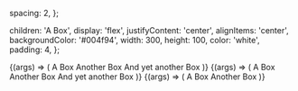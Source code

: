 
<Meta title="Primitives/Inline" component={Inline} />

  spacing: 2,
};

  children: 'A Box',
  display: 'flex',
  justifyContent: 'center',
  alignItems: 'center',
  backgroundColor: '#004f94',
  width: 300,
  height: 100,
  color: 'white',
  padding: 4,
};

<Canvas>
  <Story name="Default" args={commonArgs}>
    {(args) => (
      <Inline {...args}>
        <Box {...boxProps}>A Box</Box>
        <Box {...boxProps}>Another Box</Box>
        <Box {...boxProps}>And yet another Box</Box>
      </Inline>
    )}
  </Story>
</Canvas>

<ArgsTable story="Default" />

<Canvas>
  <Story name="Nested" args={commonArgs}>
    {(args) => (
      <Inline {...args}>
        <Box {...boxProps}>A Box</Box>
        <Inline spacing={5}>
          <Box {...boxProps}>Another Box</Box>
          <Box {...boxProps}>And yet another Box</Box>
        </Inline>
      </Inline>
    )}
  </Story>
</Canvas>

<ArgsTable story="Nested" />

<Canvas>
  <Story
    name="ToStackWithQuery"
    args={{
      ...commonArgs,
      stackOn: Breakpoints.S,
    }}
  >
    {(args) => (
      <Inline {...args}>
        <Box {...boxProps}>A Box</Box>
        <Box {...boxProps}>Another Box</Box>
      </Inline>
    )}
  </Story>
</Canvas>

<ArgsTable story="ToStackWithQuery" />
